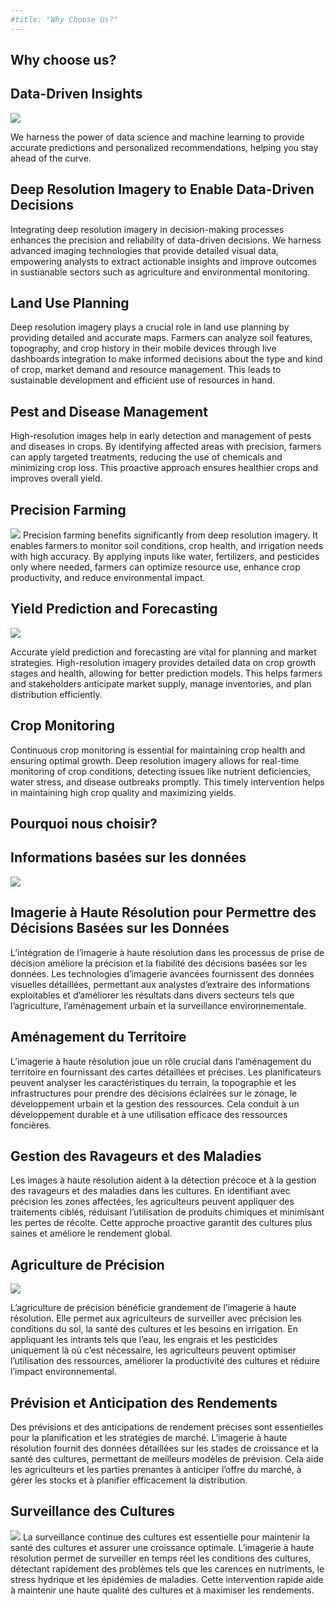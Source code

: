 ```yaml
---
#title: "Why Choose Us?"
---
```


::: {.content-visible when-profile="english"}

# Why choose us? 

## Data-Driven Insights 

![](images\broad_sense.png){.nolightbox fig-align="center" style="margin-top: 0 px;"}

We harness the power of data science and machine learning to provide accurate predictions and personalized recommendations, helping you stay ahead of the curve.

## Deep Resolution Imagery to Enable Data-Driven Decisions
Integrating deep resolution imagery in decision-making processes enhances the precision and reliability of data-driven decisions. We harness advanced imaging technologies that provide detailed visual data, empowering analysts to extract actionable insights and improve outcomes in sustianable sectors such as agriculture and environmental monitoring.

## Land Use Planning
Deep resolution imagery plays a crucial role in land use planning by providing detailed and accurate maps. Farmers can analyze soil features, topography, and crop history in their mobile devices through live dashboards integration to make informed decisions about the type and kind of crop, market demand and resource management. This leads to sustainable development and efficient use of resources in hand.

## Pest and Disease Management
High-resolution images help in early detection and management of pests and diseases in crops. By identifying affected areas with precision, farmers can apply targeted treatments, reducing the use of chemicals and minimizing crop loss. This proactive approach ensures healthier crops and improves overall yield.

## Precision Farming

![](images\crop_water_soil_livestock.png){.nolightbox fig-align="center" style="margin-top: 0 px;"}
Precision farming benefits significantly from deep resolution imagery. It enables farmers to monitor soil conditions, crop health, and irrigation needs with high accuracy. By applying inputs like water, fertilizers, and pesticides only where needed, farmers can optimize resource use, enhance crop productivity, and reduce environmental impact.

## Yield Prediction and Forecasting

![](images\yield_estimation.webp){.nolightbox fig-align="center" style="margin-top: 0 px;"}

Accurate yield prediction and forecasting are vital for planning and market strategies. High-resolution imagery provides detailed data on crop growth stages and health, allowing for better prediction models. This helps farmers and stakeholders anticipate market supply, manage inventories, and plan distribution efficiently.

## Crop Monitoring


Continuous crop monitoring is essential for maintaining crop health and ensuring optimal growth. Deep resolution imagery allows for real-time monitoring of crop conditions, detecting issues like nutrient deficiencies, water stress, and disease outbreaks promptly. This timely intervention helps in maintaining high crop quality and maximizing yields.

:::

::: {.content-visible when-profile="french"}

# Pourquoi nous choisir? 

## Informations basées sur les données

![](images\broad_sense.png){.nolightbox fig-align="center" style="margin-top: 0 px;"}


## Imagerie à Haute Résolution pour Permettre des Décisions Basées sur les Données
L'intégration de l'imagerie à haute résolution dans les processus de prise de décision améliore la précision et la fiabilité des décisions basées sur les données. Les technologies d'imagerie avancées fournissent des données visuelles détaillées, permettant aux analystes d'extraire des informations exploitables et d'améliorer les résultats dans divers secteurs tels que l'agriculture, l'aménagement urbain et la surveillance environnementale.

## Aménagement du Territoire
L'imagerie à haute résolution joue un rôle crucial dans l'aménagement du territoire en fournissant des cartes détaillées et précises. Les planificateurs peuvent analyser les caractéristiques du terrain, la topographie et les infrastructures pour prendre des décisions éclairées sur le zonage, le développement urbain et la gestion des ressources. Cela conduit à un développement durable et à une utilisation efficace des ressources foncières.

## Gestion des Ravageurs et des Maladies
Les images à haute résolution aident à la détection précoce et à la gestion des ravageurs et des maladies dans les cultures. En identifiant avec précision les zones affectées, les agriculteurs peuvent appliquer des traitements ciblés, réduisant l'utilisation de produits chimiques et minimisant les pertes de récolte. Cette approche proactive garantit des cultures plus saines et améliore le rendement global.

## Agriculture de Précision

![](images\crop_water_soil_livestock.png){.nolightbox fig-align="center" style="margin-top: 0 px;"}


L'agriculture de précision bénéficie grandement de l'imagerie à haute résolution. Elle permet aux agriculteurs de surveiller avec précision les conditions du sol, la santé des cultures et les besoins en irrigation. En appliquant les intrants tels que l'eau, les engrais et les pesticides uniquement là où c'est nécessaire, les agriculteurs peuvent optimiser l'utilisation des ressources, améliorer la productivité des cultures et réduire l'impact environnemental.

## Prévision et Anticipation des Rendements
Des prévisions et des anticipations de rendement précises sont essentielles pour la planification et les stratégies de marché. L'imagerie à haute résolution fournit des données détaillées sur les stades de croissance et la santé des cultures, permettant de meilleurs modèles de prévision. Cela aide les agriculteurs et les parties prenantes à anticiper l'offre du marché, à gérer les stocks et à planifier efficacement la distribution.

## Surveillance des Cultures

![](images\yield_estimation.webp){.nolightbox fig-align="center" style="margin-top: 0 px;"}
La surveillance continue des cultures est essentielle pour maintenir la santé des cultures et assurer une croissance optimale. L'imagerie à haute résolution permet de surveiller en temps réel les conditions des cultures, détectant rapidement des problèmes tels que les carences en nutriments, le stress hydrique et les épidémies de maladies. Cette intervention rapide aide à maintenir une haute qualité des cultures et à maximiser les rendements.

:::
